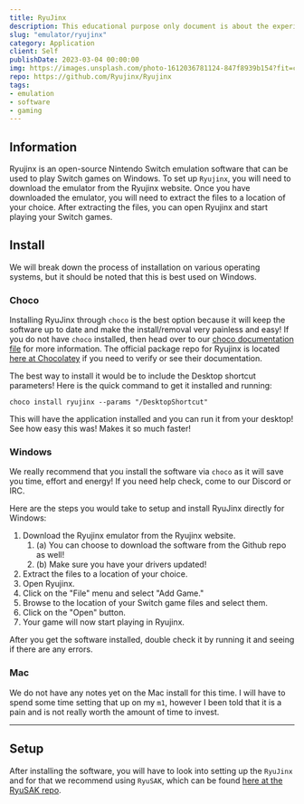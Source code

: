 ```yaml
---
title: RyuJinx
description: This educational purpose only document is about the experimental software that was written in C#!
slug: "emulator/ryujinx"
category: Application
client: Self
publishDate: 2023-03-04 00:00:00
img: https://images.unsplash.com/photo-1612036781124-847f8939b154?fit=crop&w=1400&h=700&q=75
repo: https://github.com/Ryujinx/Ryujinx
tags:
- emulation
- software
- gaming
---
```



<MDXLayer title={frontmatter.title} description={frontmatter.description}>
<Widget img={frontmatter.img} skeleton={false}>
<MDXJS>


## Information

Ryujinx is an open-source Nintendo Switch emulation software that can be used to play Switch games on Windows.
To set up `Ryujinx`, you will need to download the emulator from the Ryujinx website.
Once you have downloaded the emulator, you will need to extract the files to a location of your choice.
After extracting the files, you can open Ryujinx and start playing your Switch games.

## Install

We will break down the process of installation on various operating systems, but it should be noted that this is best used on Windows.

### Choco

Installing RyuJinx through `choco` is the best option because it will keep the software up to date and make the install/removal very painless and easy!
If you do not have `choco` installed, then head over to our [choco documentation file](https://kbve.com/application/choco) for more information.
The official package repo for Ryujinx is located [here at Chocolatey](https://community.chocolatey.org/packages/ryujinx) if you need to verify or see their documentation.

The best way to install it would be to include the Desktop shortcut parameters!
Here is the quick command to get it installed and running:

```shell
choco install ryujinx --params "/DesktopShortcut"
```

This will have the application installed and you can run it from your desktop! 
See how easy this was! Makes it so much faster!

### Windows

We really recommend that you install the software via `choco` as it will save you time, effort and energy! If you need help check, come to our Discord or IRC.

Here are the steps you would take to setup and install RyuJinx directly for Windows:

1.  Download the Ryujinx emulator from the Ryujinx website.
	1. (a) You can choose to download the software from the Github repo as well! 
	2. (b) Make sure you have your drivers updated!
2.  Extract the files to a location of your choice.
3.  Open Ryujinx.
4.  Click on the "File" menu and select "Add Game."
5.  Browse to the location of your Switch game files and select them.
6.  Click on the "Open" button.
7.  Your game will now start playing in Ryujinx.

After you get the software installed, double check it by running it and seeing if there are any errors.

### Mac

We do not have any notes yet on the Mac install for this time. I will have to spend some time setting that up on my `m1`, however I been told that it is a pain and is not really worth the amount of time to invest.

--- 

## Setup

After installing the software, you will have to look into setting up the `RyuJinx` and for that we recommend using `RyuSAK`, which can be found [here at the RyuSAK repo](https://github.com/Ecks1337/RyuSAK/release).

</MDXJS>
</Widget>
</MDXLayer>
